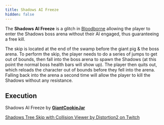 ```yaml
---
title: Shadows AI Freeze
hidden: false
---
```



The **Shadows AI Freeze** is a glitch in [Bloodborne](/bloodborne) allowing the player to enter the Shadows boss arena without their AI engaged, thus guaranteeing a free kill.

The skip is located at the end of the swamp before the giant pig & the boss arena. To perform the skip, the player needs to do a series of jumps to get out of bounds, then fall into the boss arena to spawn the Shadows (at this point the normal boss health bars will show up). The player then quits out, which reloads the character out of bounds before they fell into the arena. Falling back into the arena a second time will allow the player to kill the Shadows without any resistance.

## Execution

Shadows AI Freeze by [**GiantCookieJar**](https://www.youtube.com/channel/UCJ3sL2bDfLh8rt-BNIgvdrA)

<YouTube id="https://www.youtube.com/watch?v=vQl7osTwG4I" />

[Shadows Tree Skip with Collision Viewer  by Distortion2 on Twitch](https://clips.twitch.tv/CogentAthleticChimpanzeeAsianGlow)
